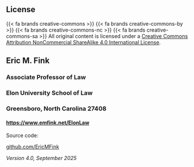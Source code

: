 ::: {.license}

# License {.unnumbered}

{{< fa brands creative-commons >}} {{< fa brands creative-commons-by >}} {{< fa brands creative-commons-nc >}} {{< fa brands creative-commons-sa >}} All original content is licensed under a <a href="https://creativecommons.org/licenses/by-nc-sa/4.0/" target="_blank"> Creative Commons Attribution NonCommercial ShareAlike 4.0 International License</a>.

## Eric M. Fink
### Associate Professor of Law
### Elon University School of Law
### Greensboro, North Carolina 27408
#### <a href="https://www.emfink.net/ElonLaw/"><span class="mono-face">https://www.emfink.net/ElonLaw</span></a>

Source code:

[github.com/EricMFink](https://github.com/EricMFink/CivProBook) 

_Version 4.0, September 2025_

:::